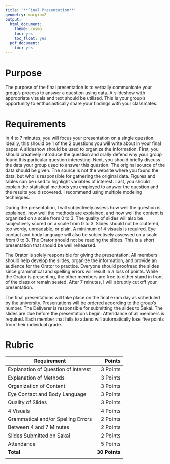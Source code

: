 ```yaml
---
title: '**Final Presentation**'
geometry: margin=2
output:
  html_document:
    theme: cosmo
    toc: yes
    toc_float: yes
  pdf_document:
    toc: yes
---
```


<style type="text/css">
.main-container {
  max-width: 300px;
  margin-left: auto;
  margin-right: auto;
}
</style>

# **Purpose**

The purpose of the final presentation is to verbally communicate your group's process to answer a question using data. A slideshow with appropriate visuals and text should be utilized. This is your group's opportunity to enthusiastically share your findings with your classmates.

# **Requirements**

In 4 to 7 minutes, you will focus your presentation on a single question. Ideally, this should be 1 of the 2 questions you will write about in your final paper. A slideshow should be used to organize the information. First, you should creatively introduce the question and orally defend why your group found this particular question interesting. Next, you should briefly discuss the data your group used to answer this question. The original source of the data should be given. The source is not the website where you found the data, but who is responsible for gathering the original data. Figures and tables can be used to highlight variables of interest. Last, you should explain the statistical methods you employed to answer the question and the results you discovered. I recommend using multiple modeling techniques.

During the presentation, I will subjectively assess how well the question is explained, how well the methods are explained, and how well the content is organized on a scale from 0 to 3. The quality of slides will also be subjectively scored on a scale from 0 to 3. Slides should not be cluttered, too wordy, unreadable, or plain. A minimum of 4 visuals is required. Eye contact and body language will also be subjectively assessed on a scale from 0 to 3. The Orator should not be reading the slides. This is a short presentation that should be well rehearsed.

The Orator is solely responsible for giving the presentation. All members should help develop the slides, organize the information, and provide an audience for the Orator to practice. Everyone should proofread the slides since grammatical and spelling errors will result in a loss of points. While the Orator is presenting, the other members are free to either stand in front of the class or remain seated. After 7 minutes, I will abruptly cut off your presentation.

The final presentations will take place on the final exam day as scheduled by the university. Presentations will be ordered according to the group's number. The Deliverer is responsible for submitting the slides to Sakai. The slides are due before the presentations begin. Attendance of all members is required. Each member that fails to attend will automatically lose five points from their individual grade. 


# **Rubric**

|Requirement|Points|
|-------|------:|
|Explanation of Question of Interest|3 Points|
|Explanation of Methods|3 Points|
|Organization of Content|3 Points|
|Eye Contact and Body Language|3 Points|
|Quality of Slides|3 Points|
|4 Visuals|4 Points|
|Grammatical and/or Spelling Errors|2 Points|
|Between 4 and 7 Minutes|2 Points|
|Slides Submitted on Sakai|2 Points|
|Attendance| 5 Points|
|**Total**|**30 Points**|
|||
